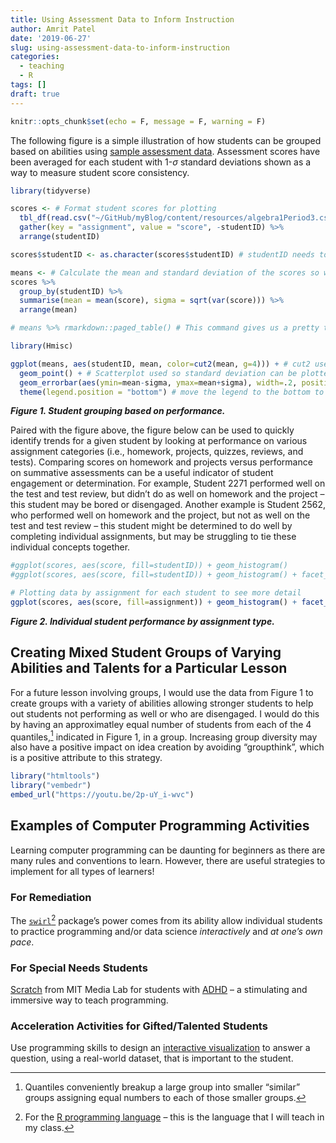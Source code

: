 ```yaml
---
title: Using Assessment Data to Inform Instruction
author: Amrit Patel
date: '2019-06-27'
slug: using-assessment-data-to-inform-instruction
categories:
  - teaching
  - R
tags: []
draft: true
---
```


```r
knitr::opts_chunk$set(echo = F, message = F, warning = F)
```

The following figure is a simple illustration of how students can be grouped based on abilities using [sample assessment data](https://raw.githubusercontent.com/AmritPatel/myBlog/master/content/resources/algebra1Period3.csv). Assessment scores have been averaged for each student with 1-$\sigma$ standard deviations shown as a way to measure student score consistency.

```r
library(tidyverse)

scores <- # Format student scores for plotting
  tbl_df(read.csv("~/GitHub/myBlog/content/resources/algebra1Period3.csv")) %>%
  gather(key = "assignment", value = "score", -studentID) %>%
  arrange(studentID)

scores$studentID <- as.character(scores$studentID) # studentID needs to be 'character' vs. 'integer'  for color labeling

means <- # Calculate the mean and standard deviation of the scores so we can disinguish groups
scores %>% 
  group_by(studentID) %>%
  summarise(mean = mean(score), sigma = sqrt(var(score))) %>%
  arrange(mean) 

# means %>% rmarkdown::paged_table() # This command gives us a pretty table when rendered in HTML

library(Hmisc)

ggplot(means, aes(studentID, mean, color=cut2(mean, g=4))) + # cut2 used to group 'mean' data into quantiles
  geom_point() + # Scatterplot used so standard deviation can be plotted with 'mean' data
  geom_errorbar(aes(ymin=mean-sigma, ymax=mean+sigma), width=.2, position=position_dodge(0.05)) +
  theme(legend.position = "bottom") # move the legend to the bottom to allow for wider x-axis
```
***Figure 1. Student grouping based on performance.***

Paired with the figure above, the figure below can be used to quickly identify trends for a given student by looking at performance on various assignment categories (i.e., homework, projects, quizzes, reviews, and tests). Comparing scores on homework and projects versus performance on summative assessments can be a useful indicator of student engagement or determination. For example, Student 2271 performed well on the test and test review, but didn't do as well on homework and the project -- this student may be bored or disengaged. Another example is Student 2562, who performed well on homework and the project, but not as well on the test and test review -- this student might be determined to do well by completing individual assignments, but may be struggling to tie these individual concepts together.

```r
#ggplot(scores, aes(score, fill=studentID)) + geom_histogram()
#ggplot(scores, aes(score, fill=studentID)) + geom_histogram() + facet_grid(assignment ~ .)

# Plotting data by assignment for each student to see more detail
ggplot(scores, aes(score, fill=assignment)) + geom_histogram() + facet_grid(studentID ~ .)
```
***Figure 2. Individual student performance by assignment type.***

## Creating Mixed Student Groups of Varying Abilities and Talents for a Particular Lesson

For a future lesson involving groups, I would use the data from Figure 1 to create groups with a variety of abilities allowing stronger students to help out students not performing as well or who are disengaged. I would do this by having an approximatley equal number of students from each of the 4 quantiles,[^1] indicated in Figure 1, in a group. Increasing group diversity may also have a positive impact on idea creation by avoiding "groupthink", which is a positive attribute to this strategy.

[^1]: Quantiles conveniently breakup a large group into smaller "similar" groups assigning equal numbers to each of those smaller groups.

```r
library("htmltools")
library("vembedr")
embed_url("https://youtu.be/2p-uY_i-wvc")
```

## Examples of Computer Programming Activities 

Learning computer programming can be daunting for beginners as there are many rules and conventions to learn. However, there are useful strategies to implement for all types of learners!

### For Remediation

The [`swirl`](https://swirlstats.com/)[^2] package's power comes from its ability allow individual students to practice programming and/or data science *interactively* and *at one's own pace*.

[^2]: For the [R programming language](https://www.r-project.org/about.html) -- this is the language that I will teach in my class.

### For Special Needs Students

[Scratch](https://scratch.mit.edu/about/) from MIT Media Lab for students with [ADHD](https://en.wikipedia.org/wiki/Attention_deficit_hyperactivity_disorder) -- a stimulating and immersive way to teach programming.

### Acceleration Activities for Gifted/Talented Students

Use programming skills to design an [interactive visualization](https://www.r-graph-gallery.com/interactive-charts/) to answer a question, using a real-world dataset, that is important to the student.